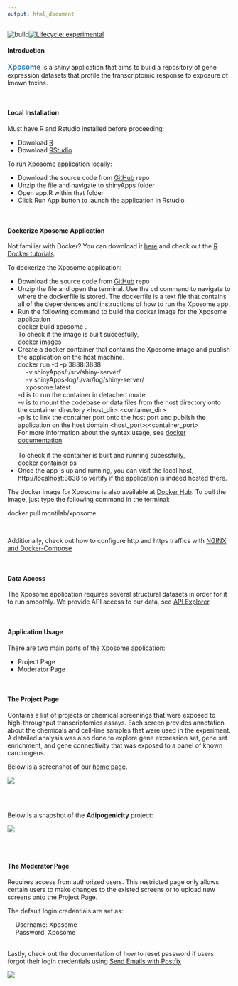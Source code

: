 ```yaml
---
output: html_document
---
```


<!-- badges: start -->

<div><img src="https://github.com/montilab/bieulergy/workflows/build/badge.svg" alt="build"><a href="https://www.tidyverse.org/lifecycle/#experimental"><img src="https://img.shields.io/badge/lifecycle-experimental-orange.svg" alt="Lifecycle: experimental"></a></div>

<!-- badges: end -->

<!-- introduction: start -->
<h4>Introduction</h4>

<p><span style="color: #377eb8; font-size: 16px;"><strong>Xposome</strong></span> is a shiny application that aims to build a repository of gene expression datasets that profile the transcriptomic response to exposure of known toxins.</p>
<!-- introduction: end -->

<br>

<!-- local installation: start -->
<h4>Local Installation</h4>

<p>Must have R and Rstudio installed before proceeding:</p>
<ul>
  <li>Download <a href="https://www.r-project.org/">R</a></li>
  <li>Download <a href="https://rstudio.com/products/rstudio/download/">RStudio</a></li>
</ul>

<p>To run Xposome application locally:</p> 
<ul>
  <li>Download the source code from <a href="https://github.com/montilab/Xposome">GitHub</a> repo</li>
  <li>Unzip the file and navigate to <span class="highlight-text">shinyApps</span> folder</li>
  <li>Open <span class="highlight-text">app.R</span> within that folder</li>
  <li>Click <span class="highlight-text">Run App</span> button to launch the application in Rstudio</li>
</ul>
<!-- local installation: end -->

<br>

<!-- dockerize application: start -->
<h4 id="dockerize">Dockerize Xposome Application</h4>

<p>Not familiar with Docker? You can download it <a href="https://www.docker.com/products/docker-desktop">here</a> and check out the <a href="https://ropenscilabs.github.io/r-docker-tutorial/">R Docker tutorials</a>.</p>

<p>To dockerize the Xposome application:</p>
<ul>
  <li>Download the source code from <a href="https://github.com/montilab/Xposome">GitHub</a> repo</li>
  <li>Unzip the file and open the terminal. Use the <span class="highlight-text">cd</span> command to navigate to where the <span class="highlight-text">dockerfile</span> is stored. The dockerfile is a text file that contains all of the dependences and instructions of how to run the Xposome app.</li>
  <li>Run the following command to build the docker image for the Xposome application
  <div class="code">docker build xposome .</div>
  To check if the image is built succesfully,<br>
  <div class="code">docker images </div>   
  </li>
  <li>Create a docker container that contains the Xposome image and publish the application on the host machine.
  <div class="code">docker run -d -p 3838:3838 \ <br>
  &emsp; -v shinyApps/:/srv/shiny-server/ \ <br>
  &emsp; -v shinyApps-log/:/var/log/shiny-server/ \ <br>
  &emsp; xposome:latest
  </div>
  -d is to run the container in detached mode <br>
  -v is to mount the codebase or data files from the host directory onto the container directory <span class="highlight-text">&lt;host_dir&gt;:&lt;container_dir&gt;</span> <br>
  -p is to link the container port onto the host port and publish the application on the host domain <span class="highlight-text">&lt;host_port&gt;:&lt;container_port&gt;</span><br>
  For more information about the syntax usage, see <a href="https://docs.docker.com/engine/reference/builder/">docker documentation</a><br><br>
  To check if the container is built and running sucessfully,<br>
  <div class="code">docker container ps</div>
  </li>
  <li>Once the app is up and running, you can visit the local host, <span class="highlight-text">http://localhost:3838</span> to vertify if the application is indeed hosted there.</li>
</ul>

<p>The docker image for Xposome is also available at <a href="">Docker Hub</a>. To pull the image, just type the following command in the terminal:</p>
<div class="code">docker pull montilab/xposome</div><br>
<!-- dockerize application: end -->

<p>Additionally, check out how to configure http and https traffics with <a href="#nginx-and-docker-compose">NGINX and Docker-Compose</a></p>

<br>

<!-- data access: start -->
<h4>Data Access</h4>
<p>The Xposome application requires several structural datasets in order for it to run smoothly. We provide API access to our data, see <a href="#api-explorer">API Explorer</a>.</p>
<!-- data access: end -->

<br>

<!-- app usage: start -->

<h4>Application Usage</h4>
<p>There are two main parts of the Xposome application:</p>
<ul>
  <li>Project Page</li>
  <li>Moderator Page</li>
</ul>

<br>

<h4 id="project-page">The Project Page</h4>
<p>Contains a list of projects or chemical screenings that were exposed to high-throughput transcriptomics assays. Each screen provides annotation about the chemicals and cell-line samples that were used in the experiment. A detailed analysis was also done to explore gene expression set, gene set enrichment, and gene connectivity that was exposed to a panel of known carcinogens.</p>

<p>Below is a screenshot of our <a href="https://montilab.bu.edu/Xposome/">home page</a>.</p>

<img class="img-box" src="www/project-page.png">

<br><br>

<p>Below is a snapshot of the <strong>Adipogenicity</strong> project:</p>
<img class="img-box" src="www/project-page-2.png">

<br><br>

<h4 id="moderator-page">The Moderator Page</h4>
<p>Requires access from authorized users. This restricted page only allows certain users to make changes to the existed screens or to upload new screens onto the Project Page.</p>
<p>The default login credentials are set as:</p>
&emsp; Username: Xposome<br>
&emsp; Password: Xposome<br>
<br>
<p>Lastly, check out the documentation of how to reset password if users forgot their login credentials using <a href="#send-emails-with-postfix">Send Emails with Postfix</a></p>

<img class="img-box" src="www/moderator-page.png">

<!-- app usage: end --> 

